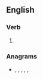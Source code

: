==English==

===Verb===
{{head|en|verb form}}

# {{en-past of|patine}}

===Anagrams===
* {{l|en|antidep}}, {{l|en|depaint}}, {{l|en|inadept}}, {{l|en|painted}}, {{l|en|pantied}}, {{l|en|tenidap}}